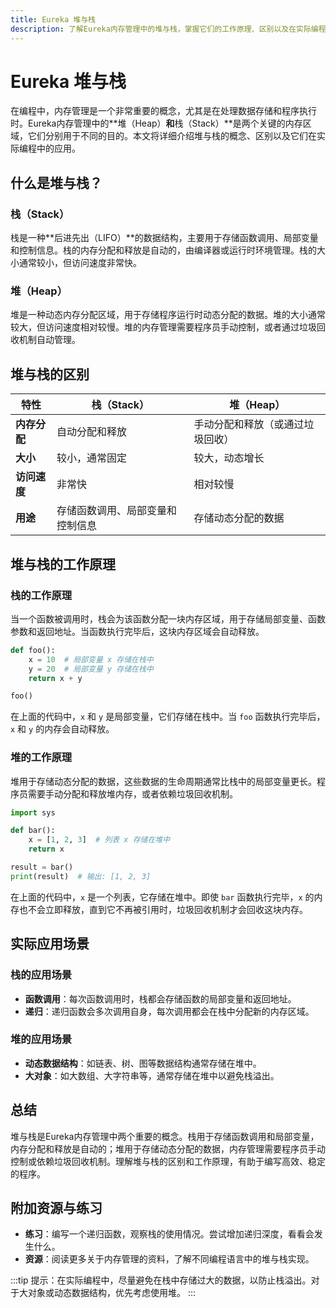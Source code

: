 ```yaml
---
title: Eureka 堆与栈
description: 了解Eureka内存管理中的堆与栈，掌握它们的工作原理、区别以及在实际编程中的应用场景。
---
```


# Eureka 堆与栈

在编程中，内存管理是一个非常重要的概念，尤其是在处理数据存储和程序执行时。Eureka内存管理中的**堆（Heap）**和**栈（Stack）**是两个关键的内存区域，它们分别用于不同的目的。本文将详细介绍堆与栈的概念、区别以及它们在实际编程中的应用。

## 什么是堆与栈？

### 栈（Stack）
栈是一种**后进先出（LIFO）**的数据结构，主要用于存储函数调用、局部变量和控制信息。栈的内存分配和释放是自动的，由编译器或运行时环境管理。栈的大小通常较小，但访问速度非常快。

### 堆（Heap）
堆是一种动态内存分配区域，用于存储程序运行时动态分配的数据。堆的大小通常较大，但访问速度相对较慢。堆的内存管理需要程序员手动控制，或者通过垃圾回收机制自动管理。

## 堆与栈的区别

| 特性         | 栈（Stack）                          | 堆（Heap）                          |
|--------------|--------------------------------------|-------------------------------------|
| **内存分配** | 自动分配和释放                       | 手动分配和释放（或通过垃圾回收）    |
| **大小**     | 较小，通常固定                       | 较大，动态增长                      |
| **访问速度** | 非常快                               | 相对较慢                            |
| **用途**     | 存储函数调用、局部变量和控制信息     | 存储动态分配的数据                  |

## 堆与栈的工作原理

### 栈的工作原理
当一个函数被调用时，栈会为该函数分配一块内存区域，用于存储局部变量、函数参数和返回地址。当函数执行完毕后，这块内存区域会自动释放。

```python
def foo():
    x = 10  # 局部变量 x 存储在栈中
    y = 20  # 局部变量 y 存储在栈中
    return x + y

foo()
```

在上面的代码中，`x` 和 `y` 是局部变量，它们存储在栈中。当 `foo` 函数执行完毕后，`x` 和 `y` 的内存会自动释放。

### 堆的工作原理
堆用于存储动态分配的数据，这些数据的生命周期通常比栈中的局部变量更长。程序员需要手动分配和释放堆内存，或者依赖垃圾回收机制。

```python
import sys

def bar():
    x = [1, 2, 3]  # 列表 x 存储在堆中
    return x

result = bar()
print(result)  # 输出: [1, 2, 3]
```

在上面的代码中，`x` 是一个列表，它存储在堆中。即使 `bar` 函数执行完毕，`x` 的内存也不会立即释放，直到它不再被引用时，垃圾回收机制才会回收这块内存。

## 实际应用场景

### 栈的应用场景
- **函数调用**：每次函数调用时，栈都会存储函数的局部变量和返回地址。
- **递归**：递归函数会多次调用自身，每次调用都会在栈中分配新的内存区域。

### 堆的应用场景
- **动态数据结构**：如链表、树、图等数据结构通常存储在堆中。
- **大对象**：如大数组、大字符串等，通常存储在堆中以避免栈溢出。

## 总结

堆与栈是Eureka内存管理中两个重要的概念。栈用于存储函数调用和局部变量，内存分配和释放是自动的；堆用于存储动态分配的数据，内存管理需要程序员手动控制或依赖垃圾回收机制。理解堆与栈的区别和工作原理，有助于编写高效、稳定的程序。

## 附加资源与练习

- **练习**：编写一个递归函数，观察栈的使用情况。尝试增加递归深度，看看会发生什么。
- **资源**：阅读更多关于内存管理的资料，了解不同编程语言中的堆与栈实现。

:::tip
提示：在实际编程中，尽量避免在栈中存储过大的数据，以防止栈溢出。对于大对象或动态数据结构，优先考虑使用堆。
:::